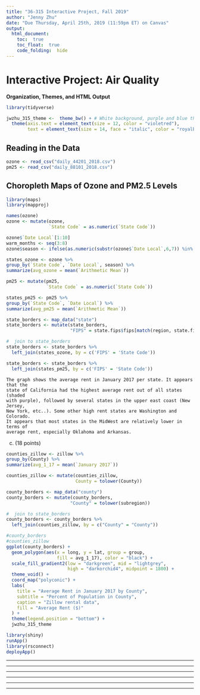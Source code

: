 ---
title: "36-315 Interactive Project, Fall 2019"
author: "Jenny Zhu"
date: "Due Thursday, April 25th, 2019 (11:59pm ET) on Canvas"
output: 
  html_document:
    toc:  true
    toc_float:  true
    code_folding:  hide
---

#  Interactive Project:  Air Quality

**Organization, Themes, and HTML Output**

```{r, warning = F, message = F}
library(tidyverse)

jwzhu_315_theme <-  theme_bw() + # White background, purple and blue theme
  theme(axis.text = element_text(size = 12, color = "violetred"),
        text = element_text(size = 14, face = "italic", color = "royalblue3"))
```


## Reading in the Data

```{r, warning = FALSE, message = FALSE}
ozone <- read_csv("daily_44201_2018.csv")
pm25 <- read_csv("daily_88101_2018.csv")
```

## Choropleth Maps of Ozone and PM2.5 Levels

```{r, warning = FALSE, message = FALSE}
library(maps)
library(mapproj)

names(ozone)
ozone <- mutate(ozone,
                `State Code` = as.numeric(`State Code`))

ozone$`Date Local`[1:10]
warm_months <- seq(3:8)
ozone$season <- ifelse(as.numeric(substr(ozone$`Date Local`,6,7)) %in% warm_months, "warm","cold")

states_ozone <- ozone %>%
group_by(`State Code`, `Date Local`, season) %>% 
summarize(avg_ozone = mean(`Arithmetic Mean`))

pm25 <- mutate(pm25,
               `State Code` = as.numeric(`State Code`))

states_pm25 <- pm25 %>%
group_by(`State Code`, `Date Local`) %>% 
summarize(avg_pm25 = mean(`Arithmetic Mean`))

state_borders <- map_data("state") 
state_borders <- mutate(state_borders,
                        "FIPS" = state.fips$fips[match(region, state.fips$polyname)])

#  join to state_borders
state_borders <- state_borders %>%
  left_join(states_ozone, by = c('FIPS' = 'State Code'))

state_borders <- state_borders %>%
  left_join(states_pm25, by = c('FIPS' = 'State Code'))
```


```
The graph shows the average rent in January 2017 per state. It appears that the
state of California had the highest average rent out of all states (shaded
with purple), followed by several states in the upper east coast (New Jersey, 
New York, etc..). Some other high rent states are Washington and Colorado.
It appears that most states in the MidWest are relatively lower in terms of 
average rent, especially Oklahoma and Arkansas.  
```

c.  (18 points) 
```{r, warning = FALSE, message = FALSE}
counties_zillow <- zillow %>%
group_by(County) %>% 
summarize(avg_1_17 = mean(`January 2017`))

counties_zillow <- mutate(counties_zillow,
                          County = tolower(County))

county_borders <- map_data("county") 
county_borders <- mutate(county_borders,
                        "County" = tolower(subregion))

#  join to state_borders
county_borders <- county_borders %>%
  left_join(counties_zillow, by = c("County" = "County"))

#county_borders
#counties_zillow
ggplot(county_borders) + 
  geom_polygon(aes(x = long, y = lat, group = group,
                   fill = avg_1_17), color = "black") + 
  scale_fill_gradient2(low = "darkgreen", mid = "lightgrey", 
                       high = "darkorchid4", midpoint = 1800) +
  theme_void() +
  coord_map("polyconic") + 
  labs(
    title = "Average Rent in January 2017 by County",
    subtitle = "Percent of Population in County",
    caption = "Zillow rental data",
    fill = "Average Rent ($)"
  ) + 
  theme(legend.position = "bottom") +
  jwzhu_315_theme
```

```{r}
library(shiny)
runApp()
library(rsconnect)
deployApp()
```

***
***
***
***
***
***


